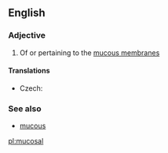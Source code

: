 ==English==

===Adjective===
{{en-adj|-}}

# Of or pertaining to the [[mucous membrane]]s

====Translations====
{{trans-top|of or pertaining to the mucous membranes}}
* Czech: {{t-|cs|slizniční}}
{{trans-mid}}
{{trans-bottom}}

===See also===
*[[mucous]]

[[pl:mucosal]]